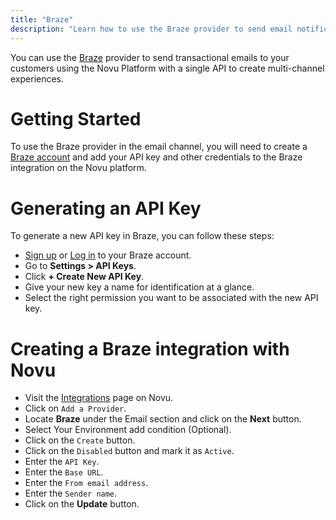 ```yaml
---
title: "Braze"
description: "Learn how to use the Braze provider to send email notifications using Novu"
---
```


You can use the [Braze](https://braze.com/) provider to send transactional emails to your customers using the Novu Platform with a single API to create multi-channel experiences.

# Getting Started

To use the Braze provider in the email channel, you will need to create a [Braze account](https://braze.com/) and add your API key and other credentials to the Braze integration on the Novu platform.

# Generating an API Key

To generate a new API key in Braze, you can follow these steps:

- [Sign up](https://braze.com) or [Log in](https://braze.com) to your Braze account.
- Go to **Settings > API Keys**.
- Click **+ Create New API Key**.
- Give your new key a name for identification at a glance.
- Select the right permission you want to be associated with the new API key.

# Creating a Braze integration with Novu

- Visit the [Integrations](https://web.novu.co/integrations?utm_campaign=docs-braze) page on Novu.
- Click on `Add a Provider`.
- Locate **Braze** under the Email section and click on the **Next** button.
- Select Your Environment add condition (Optional).
- Click on the `Create` button.
- Click on the `Disabled` button and mark it as `Active`.
- Enter the `API Key`.
- Enter the `Base URL`.
- Enter the `From email address`.
- Enter the `Sender name`.
- Click on the **Update** button.
